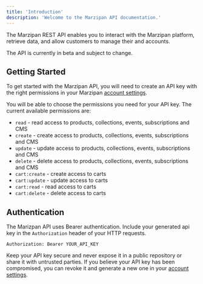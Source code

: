 ```yaml
---
title: 'Introduction'
description: 'Welcome to the Marzipan API documentation.'
---
```


The Marzipan REST API enables you to interact with the Marzipan platform, retrieve data, and allow customers to manage their and accounts.

<Note>
The API is currently in beta and subject to change.
</Note>

## Getting Started

To get started with the Marzipan API, you will need to create an API key with the right permissions in your Marzipan [account settings](https://app.marzipan.co/settings/api).

You will be able to choose the permissions you need for your API key. The current available permissions are:

- `read` - read access to products, collections, events, subscriptions and CMS
- `create` - create access to products, collections, events, subscriptions and CMS
- `update` - update access to products, collections, events, subscriptions and CMS
- `delete` - delete access to products, collections, events, subscriptions and CMS
- `cart:create` - create access to carts
- `cart:update` - update access to carts
- `cart:read` - read access to carts
- `cart:delete` - delete access to carts


## Authentication

The Marizpan API uses Bearer authentication. Include your generated api key in the `Authorization` header of your HTTP requests.

```http
Authorization: Bearer YOUR_API_KEY
```

Keep your API key secure and never expose it in a public repository or share it with untrusted parties. If you believe your API key has been compromised, you can revoke it and generate a new one in your [account settings](https://app.marzipan.co/settings/api).

